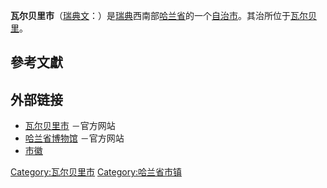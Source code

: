 {{Infobox Kommun|
fullname=Varbergs kommun|
coatofarms=|100px|
county=[[哈兰省|哈兰省]]|
province=[[哈兰|哈兰]]和[[西约特兰|西约特兰]]|
capital=[[瓦尔贝里|瓦尔贝里]]|
map=[[Image:Varberg_Municipality_in_Halland_County.png|200px]]|
arearank=第127名|
area=913.86|
arealand=874.20|
populationrank=第38名|
population=56,240| ( Source: www.scb.se)
densityrank=第82名|
populationdensity=63.4|
code=1383<ref>[http://www.scb.se/Grupp/regionalt/rg0101/kommunlankod.xls 瑞典统计局]</ref>|
website=http://www.varberg.se/|
footnotes=面积与人口统计数据来自[[瑞典统计局|瑞典统计局]]，截至2006年12月31日}}

'''瓦尔贝里市'''（[[瑞典文|瑞典文]]：{{lang|sv|''Varbergs kommun''}}）是[[瑞典|瑞典]]西南部[[哈兰省|哈兰省]]的一个[[瑞典自治市|自治市]]。其治所位于[[瓦尔贝里|瓦尔贝里]]。

== 參考文獻 ==

{{reflist}}

==外部链接==
*[http://www.varberg.se/ 瓦尔贝里市] {{Wayback|url=http://www.varberg.se/ |date=20090228044139 }}－官方网站
*[http://www.lansmuseet.varberg.se/ 哈兰省博物馆] {{Wayback|url=http://www.lansmuseet.varberg.se/ |date=20100211144219 }}－官方网站
*[http://www.ngw.nl/int/zwe/v/varberg.htm 市徽] {{Wayback|url=http://www.ngw.nl/int/zwe/v/varberg.htm |date=20120719085656 }}
{{coord|57|10|19|N|12|23|53|E|display=t}}
{{Halland County}}
{{normdaten}}
{{sweden-geo-stub}}
[[Category:瓦尔贝里市|Category:瓦尔贝里市]]
[[Category:哈兰省市镇|Category:哈兰省市镇]]